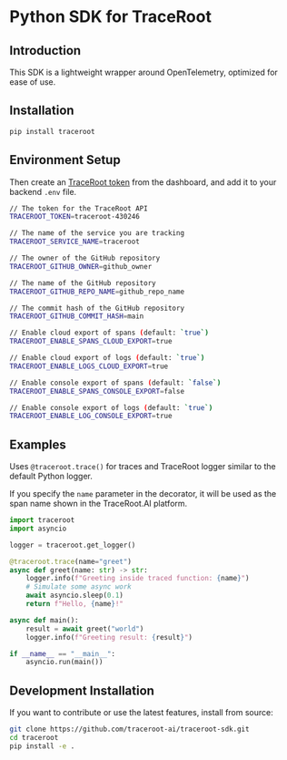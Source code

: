 # Python SDK for TraceRoot

## Introduction
This SDK is a lightweight wrapper around OpenTelemetry, optimized for ease of use.


## Installation
```bash
pip install traceroot
```

## Environment Setup

Then create an [TraceRoot token](https://test.traceroot.ai/integrate) from the dashboard, and add it to your backend `.env` file.

```bash .env
// The token for the TraceRoot API
TRACEROOT_TOKEN=traceroot-430246

// The name of the service you are tracking
TRACEROOT_SERVICE_NAME=traceroot

// The owner of the GitHub repository
TRACEROOT_GITHUB_OWNER=github_owner

// The name of the GitHub repository
TRACEROOT_GITHUB_REPO_NAME=github_repo_name

// The commit hash of the GitHub repository
TRACEROOT_GITHUB_COMMIT_HASH=main

// Enable cloud export of spans (default: `true`)
TRACEROOT_ENABLE_SPANS_CLOUD_EXPORT=true

// Enable cloud export of logs (default: `true`)
TRACEROOT_ENABLE_LOGS_CLOUD_EXPORT=true

// Enable console export of spans (default: `false`)
TRACEROOT_ENABLE_SPANS_CONSOLE_EXPORT=false

// Enable console export of logs (default: `true`)
TRACEROOT_ENABLE_LOG_CONSOLE_EXPORT=true
```

## Examples

Uses `@traceroot.trace()` for traces and TraceRoot logger similar to the default Python logger.

If you specify the `name` parameter in the decorator, it will be used as the span name shown in the TraceRoot.AI platform.

```python
import traceroot
import asyncio

logger = traceroot.get_logger()

@traceroot.trace(name="greet")
async def greet(name: str) -> str:
    logger.info(f"Greeting inside traced function: {name}")
    # Simulate some async work
    await asyncio.sleep(0.1)
    return f"Hello, {name}!"

async def main():
    result = await greet("world")
    logger.info(f"Greeting result: {result}")

if __name__ == "__main__":
    asyncio.run(main())
```

## Development Installation
If you want to contribute or use the latest features, install from source:

```bash
git clone https://github.com/traceroot-ai/traceroot-sdk.git
cd traceroot
pip install -e .
```
